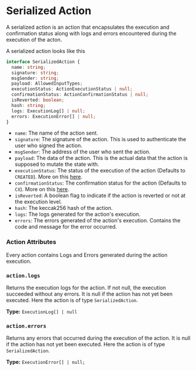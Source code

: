 # Serialized Action

A serialized action is an action that encapsulates the execution and confirmation status along with logs and errors encountered during the execution of the acton.


A serialized action looks like this
```typescript
interface SerializedAction {
  name: string;
  signature: string;
  msgSender: string;
  payload: AllowedInputTypes;
  executionStatus: ActionExecutionStatus | null;
  confirmationStatus: ActionConfirmationStatus | null;
  isReverted: boolean;
  hash: string;
  logs: ExecutionLog[] | null;
  errors: ExecutionError[] | null;
}
```
- `name`: The name of the action sent.
- `signature`: The signature of the action. This is used to authenticate the user who signed the action.
- `msgSender`: The address of the user who sent the action.
- `payload`: The data of the action. This is the actual data that the action is supposed to mutate the state with.
- `executionStatus`: The status of the execution of the action (Defaults to ``CREATED``). More on this [here](/build/framework/action/execution-status).
- `confirmationStatus`: The confirmation status for the action (Defaults to ``CX``). More on this [here](/build/framework/action/confirmation-status).
- `isReverted`: A boolean flag to indicate if the action is reverted or not at the execution level.
- `hash`: The keccak256 hash of the action.
- `logs`: The logs generated for the action's execution.
- `errors`: The errors generated of the action's execution. Contains the code and message for the error occurred.

### Action Attributes

Every action contains Logs and Errors generated during the action execution.

### `action.logs`

Returns the execution logs for the action. If not null, the execution succeeded without any errors. It is null if the action has not yet been executed. Here the action is of type ``SerializedAction``.

**Type:** `ExecutionLog[] | null`

### `action.errors`

Returns any errors that occurred during the execution of the action. It is null if the action has not yet been executed. Here the action is of type ``SerializedAction``.

**Type:** `ExecutionError[] | null;`
